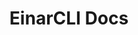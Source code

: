 ---
title: EinarCLI Docs
description: Get started building your docs site with Starlight.
template: splash
hero:
  tagline: Everything you need to build a powerfull applications. Fast, accessible, and easy-to-use.
  image:
    file: ../../assets/logo.svg
  actions:
    - text: Get started
      link: /guides/getting_started/
      icon: right-arrow
      variant: primary
    - text: View on GitHub
      link: https://github.com/Ignaciojeria/einar
      icon: external
---